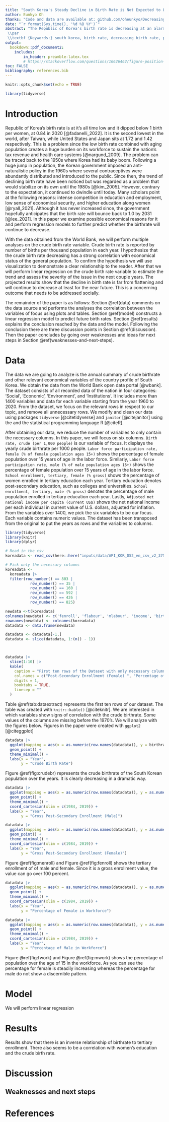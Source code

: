 ```yaml
---
title: "South Korea's Steady Decline in Birth Rate is Not Expected to Level Unless Measures are Taken"
author: Eunkyo Oh
thanks: "Code and data are available at: github.com/oheunkyo/Decreasing-Birth-Rate-of-Korea"
date: "`r format(Sys.time(), '%d %B %Y')`"
abstract: "The Republic of Korea's birth rate is decreasing at an alarming pace and it shows no signs of slowing down. In this paper, we examine correlations with variables that depict economical status of the general population, and project future birth rate in upcoming years. From the data at the World Bank, we visualize the data to show that the increase in housing prices and CPI has greatly affected the birth rate, and perform regression analysis to predict that there are no visible signs of birth rate recovering. This outcome implies a rapid decline in population and inevitable stress the younger population will have to withstand in order to support the growing old population.
 \\par
 \\textbf {Keywords:} south korea, birth rate, decreasing birth rate, population, aging population, regression studies, world bank"
output:
  bookdown::pdf_document2:
    includes:  
        in_header: preamble-latex.tex 
        # https://stackoverflow.com/questions/16626462/figure-position-in-markdown-when-converting-to-pdf-with-knitr-and-pandoc/33801326#33801326
toc: FALSE
bibliography: references.bib
---
```


```r
knitr::opts_chunk$set(echo = TRUE)

library(tidyverse)
```

# Introduction

Republic of Korea's birth rate is at it's all time low and it dipped below 1 birth per women, at 0.84 in 2020 [@fadanelli_2022]. It is the second lowest in the world, after Taiwan, while United States and Japan sits at 1.72 and 1.42 respectively. This is a problem since the low birth rate combined with aging population creates a huge burden on its workforce to sustain the nation's tax revenue and health care systems [@nargund_2009]. The problem can be traced back to the 1950s where Korea had its baby boom. Following a huge jump in population, the Korean government imposed an anti-naturalistic policy in the 1960s where several contraceptives were abundantly distributed and introduced to the public. Since then, the trend of declining birth rate have been noticed but was regarded as a problem that would stabilize on its own until the 1980s [@kim_2005]. However, contrary to the expectation, it continued to dwindle until today. Many scholars point at the following reasons: intense competition in education and employment, low sense of economical security, and higher education along women [@ryall_2021]. Although it has never increased since, the government hopefully anticipates that the birth rate will bounce back to 1.0 by 2031 [@lee_2021]. In this paper we examine possible economical reasons for it and perform regression models to further predict whether the birthrate will continue to decrease.

With the data obtained from the World Bank, we will perform multiple analyses on the crude birth rate variable. Crude birth rate is reported by number of births per thousand population in each year. I hypothesize that the crude birth rate decreasing has a strong correlation with economical status of the general population. To confirm the hypothesis we will use visualization to demonstrate a clear relationship to the reader. After that we will perform linear regression on the crude birth rate variable to estimate the trend and assess the severity of the issue in the next couple years. The projected results show that the decline in birth rate is far from flattening and will continue to decrease at least for the near future. This is a concerning outcome that needs to be addressed socially.

The remainder of the paper is as follows: Section \@ref(data) comments on the data source and performs the analyses the correlation between the variables of focus using plots and tables. Section \@ref(model) constructs a linear regression model to predict future birth rates. Section \@ref(results) explains the conclusion reached by the data and the model. Following the conclusion there are three discussion points in Section \@ref(discussion). Then the paper concludes by going over weaknesses and ideas for next steps in Section \@ref(weaknesses-and-next-steps).

# Data

The data we are going to analyze is the annual summary of crude birthrate and other relevant economical variables of the country profile of South Korea. We obtain the data from the World Bank open data portal [@wbank]. The dataset consists of all recorded data of the nation in four categories: 'Social', 'Economic', 'Environment', and 'Institutions'. It includes more than 1400 variables and data for each variable starting from the year 1960 to 2020. From the dataset, we focus on the relevant rows in respect to our topic, and remove all unnecessary rows. We modify and clean our data using packages `tidyverse` [@citetidyverse] and `janitor` [@citejanitor] using the and the statistical programming language R [@citeR]. 

After obtaining our data, we reduce the number of variables to only contain the necessary columns. In this paper, we will focus on six columns. `Birth rate, crude (per 1,000 people)` is our variable of focus. It displays the yearly crude birthrate per 1000 people. `Labor force participation rate, female (% of female population ages 15+)` shows the percentage of female population over 15 years of age in the labor force. Similarly, `Labor force participation rate, male (% of male population ages 15+)` shows the percentage of female population over 15 years of age in the labor force. `School enrollment, tertiary, female (% gross)` shows the percentage of women enrolled in tertiary education each year. Tertiary education denotes post-secondary education, such as colleges and universities. `School enrollment, tertiary, male (% gross)` denotes the percentage of male population enrolled in tertiary education each year. Lastly, `Adjusted net national income per capita (current US$)` shows the net national income per each individual in current value of U.S. dollars, adjusted for inflation. From the variables over 1400, we pick the six variables to be our focus. Each variable contains numeric values. The dataset has been transposed from the original to put the years as rows and the variables to columns. 

```r
library(tidyverse)
library(knitr)
library(dplyr)

# Read in the csv
koreadata <- read_csv(here::here("inputs/data/API_KOR_DS2_en_csv_v2_3755961.csv"))

# Pick only the necessary columns
koreadata <- 
  koreadata |>
  filter(row_number() == 803 | 
           row_number() == 35 |
           row_number() == 160 |
           row_number() == 592 | 
           row_number() == 426 |
           row_number() == 825)

newdata <-t(koreadata) 
colnames(newdata) <- c('fenroll', 'flabour', 'mlabour', 'income', 'birthrate', 'menroll')
rownames(newdata) <- colnames(koreadata)
datadata <- data.frame(newdata)

datadata <- datadata[-1,] 
datadata <- slice(datadata, 1:(n() - 1)) 



datadata |> 
  slice(1:10) |> 
  kable(
    caption = "First ten rows of the Dataset with only necessary columns",
    col.names = c("Post-Secondary Enrollment (Female) ", "Percentage of Female in Workforce", "Percentage of Male in Workforce", "Net Yearly Income per Capita", "Crude Birthrate", "Post-Secondary Enrollment (Male)"),
    digits = 1,
    booktabs = TRUE, 
    linesep = ""
  ) 

```

Table \@ref(tab:dataextract) represents the first ten rows of our dataset. The table was created with `knitr::kable()` [@citeknitr]. We are interested in which variables show signs of correlation with the crude birthrate. Some values of the columns are missing before the 1970's. We will analyze with the figures below. Figures in the paper were created with `ggplot2` [@citeggplot]

```r
datadata |>
  ggplot(mapping = aes(x = as.numeric(row.names(datadata)), y = birthrate)) +
  geom_point() +
  theme_minimal() +
  labs(x = "Year",
       y = "Crude Birth Rate")
```
Figure \@ref(fig:crudebr) represents the crude birthrate of the South Korean population over the years. It is clearly decreasing in a dramatic way.

```r
datadata |>
  ggplot(mapping = aes(x = as.numeric(row.names(datadata)), y = as.numeric(as.character(menroll)))) +
  geom_point() +
  theme_minimal() +
  coord_cartesian(xlim = c(1984, 2019)) +
  labs(x = "Year",
       y = "Gross Post-Secondary Enrollment (Male)")
```

```r
datadata |>
  ggplot(mapping = aes(x = as.numeric(row.names(datadata)), y = as.numeric(as.character(fenroll)))) +
  geom_point() +
  theme_minimal() +
  coord_cartesian(xlim = c(1984, 2019)) +
  labs(x = "Year",
       y = "Gross Post-Secondary Enrollment (Female)")
```

Figure \@ref(fig:menroll) and Figure \@ref(fig:fenroll) shows the tertiary enrollment of of male and female. Since it is a gross enrollment value, the value can go over 100 percent. 

```r
datadata |>
  ggplot(mapping = aes(x = as.numeric(row.names(datadata)), y = as.numeric(as.character(flabour)))) +
  geom_point() +
  theme_minimal() +
  coord_cartesian(xlim = c(1984, 2019)) +
  labs(x = "Year",
       y = "Percentage of Female in Workforce")
```


```r
datadata |>
  ggplot(mapping = aes(x = as.numeric(row.names(datadata)), y = as.numeric(as.character(mlabour)))) +
  geom_point() +
  theme_minimal() +
  coord_cartesian(xlim = c(1984, 2019)) +
  labs(x = "Year",
       y = "Percentage of Male in Workforce")
```
Figure \@ref(fig:fwork) and Figure \@ref(fig:mwork) shows the percentage of population over the age of 15 in the workforce. As you can see the percentage for female is steadily increasing whereas the percentage for male do not show a discernible pattern. 

# Model

We will perform linear regression 

# Results

Results show that there is an inverse relationship of birthrate to tertiary enrollment. There also seems to be a correlation with women's education and the crude birth rate.

# Discussion

## Weaknesses and next steps


\newpage

\appendix

\newpage

# References


